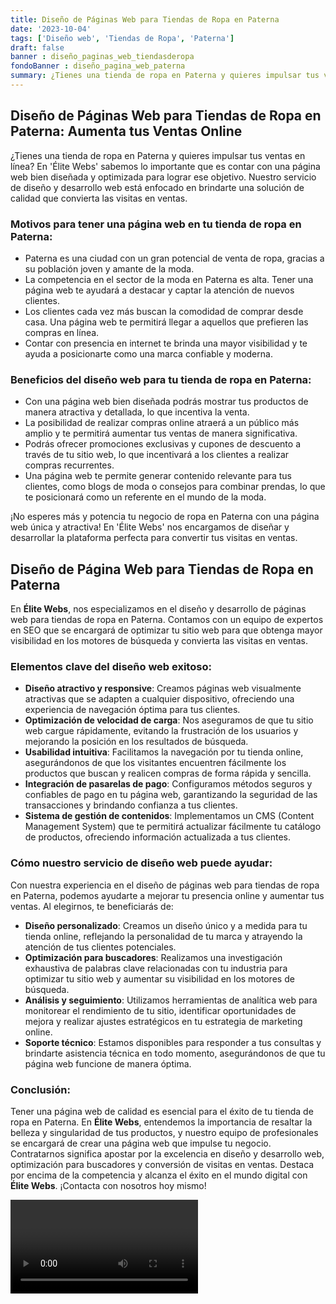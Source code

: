 ```yaml
---
title: Diseño de Páginas Web para Tiendas de Ropa en Paterna
date: '2023-10-04'
tags: ['Diseño web', 'Tiendas de Ropa', 'Paterna']
draft: false
banner : diseño_paginas_web_tiendasderopa
fondoBanner : diseño_pagina_web_paterna
summary: ¿Tienes una tienda de ropa en Paterna y quieres impulsar tus ventas en línea? En 'Élite Webs' sabemos lo importante que es contar con una página web bien diseñada y optimizada para lograr ese objetivo. Nuestro servicio de diseño y desarrollo web está enfocado en brindarte una solución de calidad que convierta las visitas en ventas.
---
```


## Diseño de Páginas Web para Tiendas de Ropa en Paterna: Aumenta tus Ventas Online

¿Tienes una tienda de ropa en Paterna y quieres impulsar tus ventas en línea? En 'Élite Webs' sabemos lo importante que es contar con una página web bien diseñada y optimizada para lograr ese objetivo. Nuestro servicio de diseño y desarrollo web está enfocado en brindarte una solución de calidad que convierta las visitas en ventas.

### Motivos para tener una página web en tu tienda de ropa en Paterna:
- Paterna es una ciudad con un gran potencial de venta de ropa, gracias a su población joven y amante de la moda.
- La competencia en el sector de la moda en Paterna es alta. Tener una página web te ayudará a destacar y captar la atención de nuevos clientes.
- Los clientes cada vez más buscan la comodidad de comprar desde casa. Una página web te permitirá llegar a aquellos que prefieren las compras en línea.
- Contar con presencia en internet te brinda una mayor visibilidad y te ayuda a posicionarte como una marca confiable y moderna.

### Beneficios del diseño web para tu tienda de ropa en Paterna:
- Con una página web bien diseñada podrás mostrar tus productos de manera atractiva y detallada, lo que incentiva la venta.
- La posibilidad de realizar compras online atraerá a un público más amplio y te permitirá aumentar tus ventas de manera significativa.
- Podrás ofrecer promociones exclusivas y cupones de descuento a través de tu sitio web, lo que incentivará a los clientes a realizar compras recurrentes.
- Una página web te permite generar contenido relevante para tus clientes, como blogs de moda o consejos para combinar prendas, lo que te posicionará como un referente en el mundo de la moda.

¡No esperes más y potencia tu negocio de ropa en Paterna con una página web única y atractiva! En 'Élite Webs' nos encargamos de diseñar y desarrollar la plataforma perfecta para convertir tus visitas en ventas.

<GifSeo />

<Cta />

## Diseño de Página Web para Tiendas de Ropa en Paterna

En **Élite Webs**, nos especializamos en el diseño y desarrollo de páginas web para tiendas de ropa en Paterna. Contamos con un equipo de expertos en SEO que se encargará de optimizar tu sitio web para que obtenga mayor visibilidad en los motores de búsqueda y convierta las visitas en ventas.

### Elementos clave del diseño web exitoso:

- **Diseño atractivo y responsive**: Creamos páginas web visualmente atractivas que se adapten a cualquier dispositivo, ofreciendo una experiencia de navegación óptima para tus clientes.
- **Optimización de velocidad de carga**: Nos aseguramos de que tu sitio web cargue rápidamente, evitando la frustración de los usuarios y mejorando la posición en los resultados de búsqueda.
- **Usabilidad intuitiva**: Facilitamos la navegación por tu tienda online, asegurándonos de que los visitantes encuentren fácilmente los productos que buscan y realicen compras de forma rápida y sencilla.
- **Integración de pasarelas de pago**: Configuramos métodos seguros y confiables de pago en tu página web, garantizando la seguridad de las transacciones y brindando confianza a tus clientes.
- **Sistema de gestión de contenidos**: Implementamos un CMS (Content Management System) que te permitirá actualizar fácilmente tu catálogo de productos, ofreciendo información actualizada a tus clientes.

### Cómo nuestro servicio de diseño web puede ayudar:

Con nuestra experiencia en el diseño de páginas web para tiendas de ropa en Paterna, podemos ayudarte a mejorar tu presencia online y aumentar tus ventas. Al elegirnos, te beneficiarás de:

- **Diseño personalizado**: Creamos un diseño único y a medida para tu tienda online, reflejando la personalidad de tu marca y atrayendo la atención de tus clientes potenciales.
- **Optimización para buscadores**: Realizamos una investigación exhaustiva de palabras clave relacionadas con tu industria para optimizar tu sitio web y aumentar su visibilidad en los motores de búsqueda.
- **Análisis y seguimiento**: Utilizamos herramientas de analítica web para monitorear el rendimiento de tu sitio, identificar oportunidades de mejora y realizar ajustes estratégicos en tu estrategia de marketing online.
- **Soporte técnico**: Estamos disponibles para responder a tus consultas y brindarte asistencia técnica en todo momento, asegurándonos de que tu página web funcione de manera óptima.

### Conclusión:

Tener una página web de calidad es esencial para el éxito de tu tienda de ropa en Paterna. En **Élite Webs**, entendemos la importancia de resaltar la belleza y singularidad de tus productos, y nuestro equipo de profesionales se encargará de crear una página web que impulse tu negocio. Contratarnos significa apostar por la excelencia en diseño y desarrollo web, optimización para buscadores y conversión de visitas en ventas. Destaca por encima de la competencia y alcanza el éxito en el mundo digital con **Élite Webs**. ¡Contacta con nosotros hoy mismo!

<Video />

<CtaBot job='Tiendas de Ropa' city='Paterna'/>

<Gmaps query='Paterna+españa+maps' />